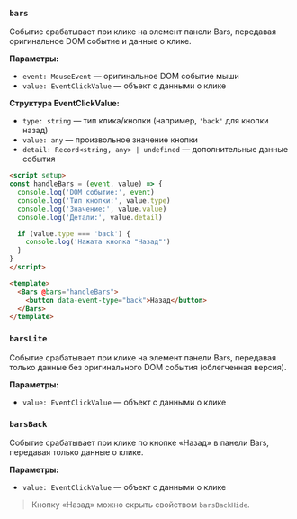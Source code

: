 ### `bars`

Событие срабатывает при клике на элемент панели Bars, передавая оригинальное DOM событие и данные о клике.

**Параметры:**
- `event: MouseEvent` — оригинальное DOM событие мыши
- `value: EventClickValue` — объект с данными о клике

**Структура EventClickValue:**
- `type: string` — тип клика/кнопки (например, `'back'` для кнопки назад)
- `value: any` — произвольное значение кнопки
- `detail: Record<string, any> | undefined` — дополнительные данные события

```html
<script setup>
const handleBars = (event, value) => {
  console.log('DOM событие:', event)
  console.log('Тип кнопки:', value.type)
  console.log('Значение:', value.value)
  console.log('Детали:', value.detail)

  if (value.type === 'back') {
    console.log('Нажата кнопка "Назад"')
  }
}
</script>

<template>
  <Bars @bars="handleBars">
    <button data-event-type="back">Назад</button>
  </Bars>
</template>
```

### `barsLite`

Событие срабатывает при клике на элемент панели Bars, передавая только данные без оригинального DOM события (облегченная версия).

**Параметры:**
- `value: EventClickValue` — объект с данными о клике

### `barsBack`

Событие срабатывает при клике по кнопке «Назад» в панели Bars, передавая только данные о клике.

**Параметры:**
- `value: EventClickValue` — объект с данными о клике

> Кнопку «Назад» можно скрыть свойством `barsBackHide`.

